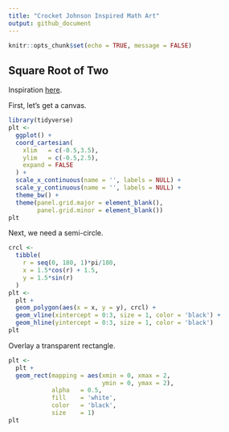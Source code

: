 ```yaml
---
title: "Crocket Johnson Inspired Math Art"
output: github_document
---
```


```r
knitr::opts_chunk$set(echo = TRUE, message = FALSE)
```

## Square Root of Two

Inspiration [here](https://americanhistory.si.edu/collections/search/object/nmah_694637).

First, let's get a canvas.

```r
library(tidyverse)
plt <- 
  ggplot() +
  coord_cartesian(
    xlim   = c(-0.5,3.5),
    ylim   = c(-0.5,2.5),
    expand = FALSE
  ) +
  scale_x_continuous(name = '', labels = NULL) +
  scale_y_continuous(name = '', labels = NULL) +
  theme_bw() +
  theme(panel.grid.major = element_blank(),
        panel.grid.minor = element_blank()) 
plt
```

Next, we need a semi-circle.

```r
crcl <-
  tibble(
    r = seq(0, 180, 1)*pi/180,
    x = 1.5*cos(r) + 1.5,
    y = 1.5*sin(r)
  )
plt <-
  plt +
  geom_polygon(aes(x = x, y = y), crcl) +
  geom_vline(xintercept = 0:3, size = 1, color = 'black') +
  geom_hline(yintercept = 0:3, size = 1, color = 'black')
plt
```

Overlay a transparent rectangle.

```r
plt <-
  plt +
  geom_rect(mapping = aes(xmin = 0, xmax = 2, 
                          ymin = 0, ymax = 2),
            alpha   = 0.5,
            fill    = 'white',
            color   = 'black', 
            size    = 1)
plt
```